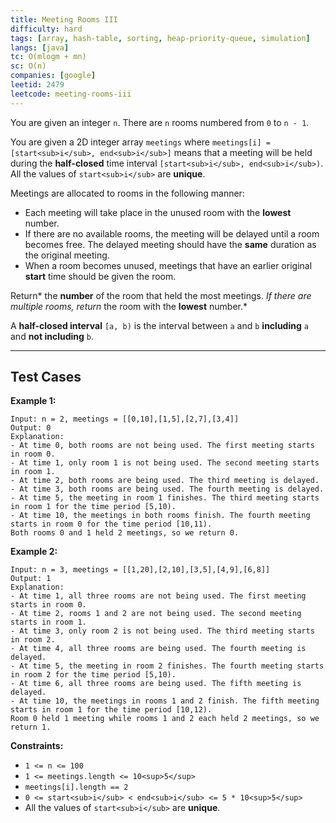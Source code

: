 ```yaml
---
title: Meeting Rooms III
difficulty: hard
tags: [array, hash-table, sorting, heap-priority-queue, simulation]
langs: [java]
tc: O(mlogm + mn)
sc: O(n)
companies: [google]
leetid: 2479
leetcode: meeting-rooms-iii
---
```

You are given an integer `n`. There are `n` rooms numbered from `0` to `n - 1`.

You are given a 2D integer array `meetings` where `meetings[i] = [start<sub>i</sub>, end<sub>i</sub>]` means that a meeting will be held during the **half-closed** time interval `[start<sub>i</sub>, end<sub>i</sub>)`. All the values of `start<sub>i</sub>` are **unique**.

Meetings are allocated to rooms in the following manner:
	
* Each meeting will take place in the unused room with the **lowest** number.
* If there are no available rooms, the meeting will be delayed until a room becomes free. The delayed meeting should have the **same** duration as the original meeting.	
* When a room becomes unused, meetings that have an earlier original **start** time should be given the room.

Return* the **number** of the room that held the most meetings. *If there are multiple rooms, return* the room with the **lowest** number.*

A **half-closed interval** `[a, b)` is the interval between `a` and `b` **including** `a` and **not including** `b`.

 

---
## Test Cases
**Example 1:**

```
Input: n = 2, meetings = [[0,10],[1,5],[2,7],[3,4]]
Output: 0
Explanation:
- At time 0, both rooms are not being used. The first meeting starts in room 0.
- At time 1, only room 1 is not being used. The second meeting starts in room 1.
- At time 2, both rooms are being used. The third meeting is delayed.
- At time 3, both rooms are being used. The fourth meeting is delayed.
- At time 5, the meeting in room 1 finishes. The third meeting starts in room 1 for the time period [5,10).
- At time 10, the meetings in both rooms finish. The fourth meeting starts in room 0 for the time period [10,11).
Both rooms 0 and 1 held 2 meetings, so we return 0. 
```

**Example 2:**

```
Input: n = 3, meetings = [[1,20],[2,10],[3,5],[4,9],[6,8]]
Output: 1
Explanation:
- At time 1, all three rooms are not being used. The first meeting starts in room 0.
- At time 2, rooms 1 and 2 are not being used. The second meeting starts in room 1.
- At time 3, only room 2 is not being used. The third meeting starts in room 2.
- At time 4, all three rooms are being used. The fourth meeting is delayed.
- At time 5, the meeting in room 2 finishes. The fourth meeting starts in room 2 for the time period [5,10).
- At time 6, all three rooms are being used. The fifth meeting is delayed.
- At time 10, the meetings in rooms 1 and 2 finish. The fifth meeting starts in room 1 for the time period [10,12).
Room 0 held 1 meeting while rooms 1 and 2 each held 2 meetings, so we return 1. 
```
 

**Constraints:**

* `1 <= n <= 100`	
* `1 <= meetings.length <= 10<sup>5</sup>`
* `meetings[i].length == 2`
* `0 <= start<sub>i</sub> < end<sub>i</sub> <= 5 * 10<sup>5</sup>`
* All the values of `start<sub>i</sub>` are **unique**.
